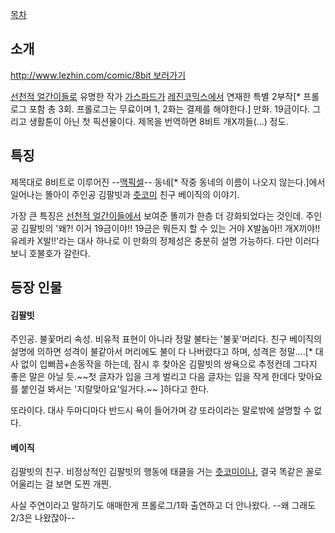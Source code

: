 [[목차]]
== 소개 ==
[[http://www.lezhin.com/comic/8bit 보러가기]]

[[선천적 얼간이들]]로 유명한 작가 [[가스파드]]가 [[레진코믹스]]에서 연재한 특별 2부작[* 프롤로그 포함 총 3회. 프롤로그는 무료이며 1, 2화는 결제를 해야한다.] 만화. 19금이다. 그리고 생활툰이 아닌 첫 픽션물이다. 제목을 번역하면 8비트 개X끼들(...) 정도.
== 특징 ==
제목대로 8비트로 이루어진 --[[맥픽셀]]-- 동네[* 작중 동네의 이름이 나오지 않는다.]에서 일어나는 똘아이 주인공 김팔빗과 [[츳코미]] 친구 베이직의 이야기.

가장 큰 특징은 [[선천적 얼간이들]]에서 보여준 똘끼가 한층 더 강화되었다는 것인데. 주인공 김팔빗의 '왜?! 이거 19금이야!! 19금은 뭐든지 할 수 있는 거야 X발놈아!! 개X끼야!! 유레카 X발!!'라는 대사 하나로 이 만화의 정체성은 충분히 설명 가능하다. 다만 이러다 보니 호불호가 갈린다.

== 등장 인물 ==
==== 김팔빗 ====
주인공. 불꽃머리 속성. 비유적 표현이 아니라 정말 불타는 '불꽃'머리다. 친구 베이직의 설명에 의하면 성격이 불같아서 머리에도 불이 다 나버렸다고 하며, 성격은 정말....[* 대사 없이 입뻐끔+손동작을 하는데, 잠시 후 찾아온 김팔빗의 쌍욕으로 추정컨데 그다지 좋은 말은 아닐 듯.~~첫 글자가 입을 크게 벌리고 다음 글자는 입을 작게 한데다 맞아요를 붙인걸 봐서는 '지랄맞아요'일거다.~~ ]하다고 한다. 

또라이다. 대사 두마디마다 반드시 욕이 들어가며 걍 또라이라는 말로밖에 설명할 수 없다.

==== 베이직 ====
김팔빗의 친구. 비정상적인 김팔빗의 행동에 태클을 거는 [[츳코미]]이나, 결국 똑같은 꼴로 어울리는 걸 보면 도찐 개찐.

사실 주연이라고 말하기도 애매한게 프롤로그/1화 출연하고 더 안나왔다. --왜 그래도 2/3은 나왔잖아--

